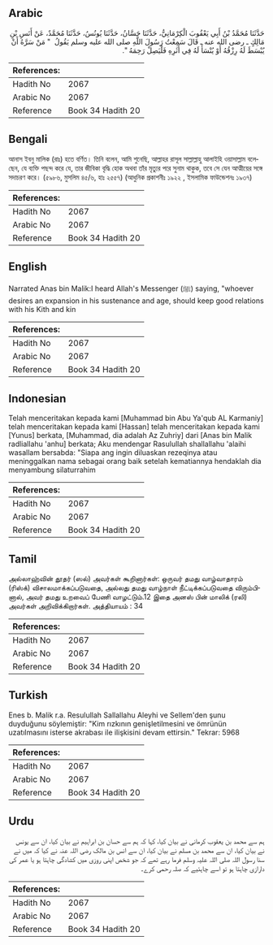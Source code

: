## Arabic


<div dir="rtl" lang="ar" style={{fontSize:'larger',backgroundColor:'#f8f9fa',padding:20}}>
حَدَّثَنَا مُحَمَّدُ بْنُ أَبِي يَعْقُوبَ الْكِرْمَانِيُّ، حَدَّثَنَا حَسَّانُ، حَدَّثَنَا يُونُسُ، حَدَّثَنَا مُحَمَّدٌ، عَنْ أَنَسِ بْنِ مَالِكٍ ـ رضى الله عنه ـ قَالَ سَمِعْتُ رَسُولَ اللَّهِ صلى الله عليه وسلم يَقُولُ ‏ "‏ مَنْ سَرَّهُ أَنْ يُبْسَطَ لَهُ رِزْقُهُ أَوْ يُنْسَأَ لَهُ فِي أَثَرِهِ فَلْيَصِلْ رَحِمَهُ ‏"‏‏.‏
</div>
<div style={{backgroundColor:'#f8f9fa',padding:20, marginBottom: 10}}><table> <thead> <tr> <th>References:</th> <th></th> </tr> </thead> <tbody><tr><td>Hadith No</td><td>2067</td></tr><tr><td>Arabic No</td><td>2067</td></tr><tr><td>Reference</td><td>Book 34 Hadith 20</td></tr></tbody></table></div>

## Bengali


<div dir="ltr" lang="bn" style={{fontSize:'larger',backgroundColor:'#f8f9fa',padding:20}}>
আনাস ইবনু মালিক (রাঃ) হতে বর্ণিত। তিনি বলেন, আমি শুনেছি, আল্লাহর রাসূল সাল্লাল্লাহু আলাইহি ওয়াসাল্লাম বলেছেন, যে ব্যক্তি পছন্দ করে যে, তার জীবিকা বৃদ্ধি হোক অথবা তাঁর মৃত্যুর পরে সুনাম থাকুক, তবে সে যেন আত্মীয়ের সঙ্গে সদাচরণ করে। (৫৯৮৬, মুসলিম ৪৫/৬, হাঃ ২৫৫৭) (আধুনিক প্রকাশনীঃ ১৯২২ , ইসলামিক ফাউন্ডেশনঃ ১৯৩৭)
</div>
<div style={{backgroundColor:'#f8f9fa',padding:20, marginBottom: 10}}><table> <thead> <tr> <th>References:</th> <th></th> </tr> </thead> <tbody><tr><td>Hadith No</td><td>2067</td></tr><tr><td>Arabic No</td><td>2067</td></tr><tr><td>Reference</td><td>Book 34 Hadith 20</td></tr></tbody></table></div>

## English


<div dir="ltr" lang="en" style={{fontSize:'larger',backgroundColor:'#f8f9fa',padding:20}}>
Narrated Anas bin Malik:I heard Allah's Messenger (ﷺ) saying, "whoever desires an expansion in his sustenance and age, should keep good relations with his Kith and kin
</div>
<div style={{backgroundColor:'#f8f9fa',padding:20, marginBottom: 10}}><table> <thead> <tr> <th>References:</th> <th></th> </tr> </thead> <tbody><tr><td>Hadith No</td><td>2067</td></tr><tr><td>Arabic No</td><td>2067</td></tr><tr><td>Reference</td><td>Book 34 Hadith 20</td></tr></tbody></table></div>

## Indonesian


<div dir="ltr" lang="id" style={{fontSize:'larger',backgroundColor:'#f8f9fa',padding:20}}>
Telah menceritakan kepada kami [Muhammad bin Abu Ya'qub AL Karmaniy] telah menceritakan kepada kami [Hassan] telah menceritakan kepada kami [Yunus] berkata, [Muhammad, dia adalah Az Zuhriy] dari [Anas bin Malik radliallahu 'anhu] berkata; Aku mendengar Rasulullah shallallahu 'alaihi wasallam bersabda: "Siapa ang ingin diluaskan rezeqinya atau meninggalkan nama sebagai orang baik setelah kematiannya hendaklah dia menyambung silaturrahim
</div>
<div style={{backgroundColor:'#f8f9fa',padding:20, marginBottom: 10}}><table> <thead> <tr> <th>References:</th> <th></th> </tr> </thead> <tbody><tr><td>Hadith No</td><td>2067</td></tr><tr><td>Arabic No</td><td>2067</td></tr><tr><td>Reference</td><td>Book 34 Hadith 20</td></tr></tbody></table></div>

## Tamil


<div dir="ltr" lang="ta" style={{fontSize:'larger',backgroundColor:'#f8f9fa',padding:20}}>
அல்லாஹ்வின் தூதர் (ஸல்) அவர்கள் கூறினார்கள்: ஒருவர் தமது வாழ்வாதாரம் (ரிஸ்க்) விசாலமாக்கப்படுவதை, அல்லது தமது வாழ்நாள் நீட்டிக்கப்படுவதை விரும்பினால், அவர் தமது உறவைப் பேணி வாழட்டும்.12 இதை அனஸ் பின் மாலிக் (ரலி) அவர்கள் அறிவிக்கிறார்கள். அத்தியாயம் : 34
</div>
<div style={{backgroundColor:'#f8f9fa',padding:20, marginBottom: 10}}><table> <thead> <tr> <th>References:</th> <th></th> </tr> </thead> <tbody><tr><td>Hadith No</td><td>2067</td></tr><tr><td>Arabic No</td><td>2067</td></tr><tr><td>Reference</td><td>Book 34 Hadith 20</td></tr></tbody></table></div>

## Turkish


<div dir="ltr" lang="tr" style={{fontSize:'larger',backgroundColor:'#f8f9fa',padding:20}}>
Enes b. Malik r.a. Resulullah Sallallahu Aleyhi ve Sellem'den şunu duyduğunu söylemiştir: "Kim rızkının genişletilmesini ve ömrünün uzatılmasını isterse akrabası ile ilişkisini devam ettirsin." Tekrar: 5968
</div>
<div style={{backgroundColor:'#f8f9fa',padding:20, marginBottom: 10}}><table> <thead> <tr> <th>References:</th> <th></th> </tr> </thead> <tbody><tr><td>Hadith No</td><td>2067</td></tr><tr><td>Arabic No</td><td>2067</td></tr><tr><td>Reference</td><td>Book 34 Hadith 20</td></tr></tbody></table></div>

## Urdu


<div dir="rtl" lang="ur" style={{fontSize:'larger',backgroundColor:'#f8f9fa',padding:20}}>
ہم سے محمد بن یعقوب کرمانی نے بیان کیا، کہا کہ ہم سے حسان بن ابراہیم نے بیان کیا، ان سے یونس نے بیان کیا، ان سے محمد بن مسلم نے بیان کیا، ان سے انس بن مالک رضی اللہ عنہ نے کیا کہ میں نے سنا رسول اللہ صلی اللہ علیہ وسلم فرما رہے تھے کہ جو شخص اپنی روزی میں کشادگی چاہتا ہو یا عمر کی دارازی چاہتا ہو تو اسے چاہئیے کہ صلہ رحمی کرے۔
</div>
<div style={{backgroundColor:'#f8f9fa',padding:20, marginBottom: 10}}><table> <thead> <tr> <th>References:</th> <th></th> </tr> </thead> <tbody><tr><td>Hadith No</td><td>2067</td></tr><tr><td>Arabic No</td><td>2067</td></tr><tr><td>Reference</td><td>Book 34 Hadith 20</td></tr></tbody></table></div>
